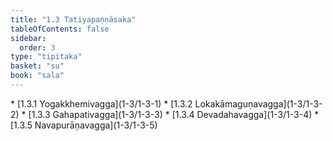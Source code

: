 ```yaml
---
title: "1.3 Tatiyapaṇṇāsaka"
tableOfContents: false
sidebar:
  order: 3
type: "tipitaka"
basket: "su"
book: "sala"
---
```



<DynamicBreadcrumb />



<TableOfContents book="sala" section="1.3">
* [1.3.1 Yogakkhemivagga](1-3/1-3-1)
* [1.3.2 Lokakāmaguṇavagga](1-3/1-3-2)
* [1.3.3 Gahapativagga](1-3/1-3-3)
* [1.3.4 Devadahavagga](1-3/1-3-4)
* [1.3.5 Navapurāṇavagga](1-3/1-3-5)
</TableOfContents>
